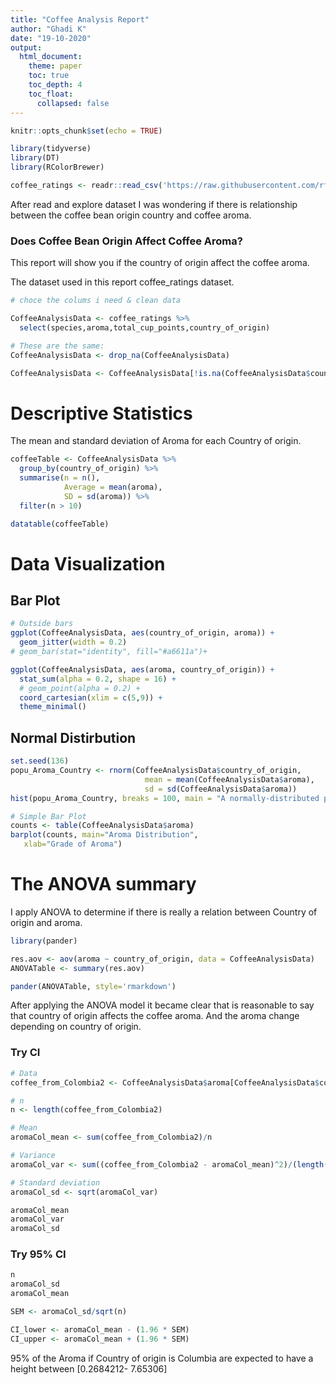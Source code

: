 ```yaml
---
title: "Coffee Analysis Report"
author: "Ghadi K"
date: "19-10-2020"
output: 
  html_document:
    theme: paper
    toc: true
    toc_depth: 4
    toc_float:
      collapsed: false
---
```


```r
knitr::opts_chunk$set(echo = TRUE)

library(tidyverse)
library(DT)
library(RColorBrewer)

coffee_ratings <- readr::read_csv('https://raw.githubusercontent.com/rfordatascience/tidytuesday/master/data/2020/2020-07-07/coffee_ratings.csv')

```

After read and explore dataset I was wondering if there is relationship between the coffee bean origin country and coffee aroma.

### Does Coffee Bean Origin Affect Coffee Aroma?

This report will show you if the country of origin affect the coffee aroma.

The dataset used in this report coffee_ratings dataset.

```r

# choce the colums i need & clean data 

CoffeeAnalysisData <- coffee_ratings %>% 
  select(species,aroma,total_cup_points,country_of_origin)

# These are the same:
CoffeeAnalysisData <- drop_na(CoffeeAnalysisData)

CoffeeAnalysisData <- CoffeeAnalysisData[!is.na(CoffeeAnalysisData$country_of_origin),]

```

# Descriptive Statistics

The mean and standard deviation of Aroma for each Country of origin.

```r

coffeeTable <- CoffeeAnalysisData %>% 
  group_by(country_of_origin) %>% 
  summarise(n = n(),
            Average = mean(aroma),
            SD = sd(aroma)) %>% 
  filter(n > 10)

datatable(coffeeTable)
```

# Data Visualization

## Bar Plot

```r
# Outside bars
ggplot(CoffeeAnalysisData, aes(country_of_origin, aroma)) +
  geom_jitter(width = 0.2)
# geom_bar(stat="identity", fill="#a6611a")+
```


```r
ggplot(CoffeeAnalysisData, aes(aroma, country_of_origin)) +
  stat_sum(alpha = 0.2, shape = 16) +
  # geom_point(alpha = 0.2) +
  coord_cartesian(xlim = c(5,9)) +
  theme_minimal()

```

## Normal Distirbution

```r
set.seed(136)
popu_Aroma_Country <- rnorm(CoffeeAnalysisData$country_of_origin, 
                              mean = mean(CoffeeAnalysisData$aroma),
                              sd = sd(CoffeeAnalysisData$aroma))
hist(popu_Aroma_Country, breaks = 100, main = "A normally-distributed population")
```

```r
# Simple Bar Plot
counts <- table(CoffeeAnalysisData$aroma)
barplot(counts, main="Aroma Distribution",
   xlab="Grade of Aroma")

```


# The ANOVA summary
I apply ANOVA to determine if there is really a relation between Country of origin and aroma.

```r
library(pander)

res.aov <- aov(aroma ~ country_of_origin, data = CoffeeAnalysisData)
ANOVATable <- summary(res.aov)

pander(ANOVATable, style='rmarkdown')

```

After applying the ANOVA model it became clear that is reasonable to say that country of origin affects the coffee aroma. And the aroma change depending on country of origin.



### Try CI
```r
# Data
coffee_from_Colombia2 <- CoffeeAnalysisData$aroma[CoffeeAnalysisData$country_of_origin == "Colombia"]

# n
n <- length(coffee_from_Colombia2)

# Mean
aromaCol_mean <- sum(coffee_from_Colombia2)/n

# Variance
aromaCol_var <- sum((coffee_from_Colombia2 - aromaCol_mean)^2)/(length(coffee_from_Colombia2) - 1)

# Standard deviation
aromaCol_sd <- sqrt(aromaCol_var)

aromaCol_mean
aromaCol_var
aromaCol_sd
```



### Try 95% CI

```r
n
aromaCol_sd
aromaCol_mean

SEM <- aromaCol_sd/sqrt(n)

CI_lower <- aromaCol_mean - (1.96 * SEM)
CI_upper <- aromaCol_mean + (1.96 * SEM)

```

95% of the Aroma if Country of origin is Columbia are expected to have a height between [0.2684212- 7.65306]





